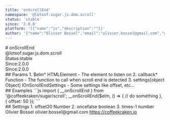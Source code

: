 ```yaml
---
title: 'onScrollEnd'
namespace: '@lotsof.sugar.js.dom.scroll'
status: 'stable'
since: '2.0.0'
platform: '[{"name":"js","description":""}]'
author: '{"name":"Olivier Bossel","email":"olivier.bossel@gmail.com","url":"https://coffeekraken.io"}'
---
```

<div class="docmap-mdx">
# onScrollEnd
<div class="_namespace">@lotsof.sugar.js.dom.scroll</div>
<div class="_metas">
<div class="_status"><span class="_status-label">Status:</span><span class="_status-value -stable">stable</span></div>
<div class="_since"><span class="_since-label">Since:</span><span class="_since-value">2.0.0</span></div>
<div class="_since"><span class="_since-label">Since:</span><span class="_since-value">2.0.0</span></div>
</div>
<div class="_params">
## Params
1. <span class="_name">$elm<span class="_required">*</span></span><span class="_default"></span> <span class="_type">HTMLElement</span>
   - The element to listen on
2. <span class="_name">callback<span class="_required">*</span></span><span class="_default"></span> <span class="_type">Function</span>
   - The function to call when scroll end is detected
3. <span class="_name">settings</span><span class="_default">[object Object]</span> <span class="_type">IOnScrollEndSettings</span>
   - Some settings like offset, etc...
</div>
<div class="_examples">
## Examples
```js
import { __onScrollEnd } from '@coffeekraken/sugar/scroll';
__onScrollEnd($elm, () => {
     // do something
}, {
   offset: 50
});
```
</div>
<div class="_settings">
## Settings
1. <span class="_name">offset</span><span class="_default">20</span> <span class="_type">Number</span>
2. <span class="_name">once</span><span class="_default">false</span> <span class="_type">boolean</span>
3. <span class="_name">times</span><span class="_default">-1</span> <span class="_type">number</span>
</div>
<div class="_author">
<span class="_name">Olivier Bossel</span>
<span class="_email">olivier.bossel@gmail.com</span>
<a href="https://coffeekraken.io" target="_blank" class="_url">https://coffeekraken.io</a>
</div>
</div>